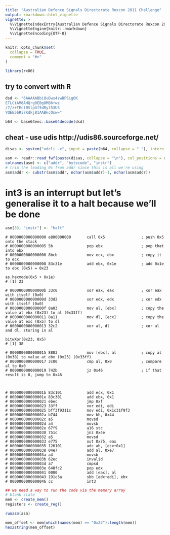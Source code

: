 ```yaml
---
title: "Australian Defence Signals Directorate Ruxcon 2011 Challenge"
output: rmarkdown::html_vignette
vignette: >
  %\VignetteIndexEntry{Australian Defence Signals Directorate Ruxcon 2011 Challenge}
  %\VignetteEngine{knitr::rmarkdown}
  %\VignetteEncoding{UTF-8}
---
```


```r
knitr::opts_chunk$set(
  collapse = TRUE,
  comment = "#>"
)
```

```r
library(rx86)
```

## try to convert with R
```r
dsd <- "6AAAAABbi8uDwx4zwDPSigOK
ETLCiAM8AHQrg8EBg8MB6+wz
/7/z+TEct0SlpGf5dRyl53US
YQEE56Ri7Kdkj8IAABkcOsw="
```

```r
b64 <- base64enc::base64decode(dsd)
```

## cheat - use udis http://udis86.sourceforge.net/
```r
disas <- system("udcli -x", input = paste(b64, collapse = " "), intern = TRUE)
```

```r
asm <- readr::read_fwf(paste(disas, collapse = "\n"), col_positions = readr::fwf_widths(c(16, 16, 21)))
colnames(asm) <- c("addr", "bytecode", "instr")
# trim the leading 0s from addr since this is all we're using
asm$addr <- substr(asm$addr, nchar(asm$addr)-1, nchar(asm$addr))
```


# int3 is an interrupt but let's generalise it to a halt because we'll be done
```r
asm[33, "instr"] <- "halt"
```

```
# 0000000000000000 e800000000       call 0x5                ; push 0x5 onto the stack
# 0000000000000005 5b               pop ebx                 ; pop that into ebx
# 0000000000000006 8bcb             mov ecx, ebx            ; copy it to ecx
# 0000000000000008 83c31e           add ebx, 0x1e           ; add 0x1e to ebx (0x5) = 0x23

as.hexmode(0x5 + 0x1e)
# [1] 23

# 000000000000000b 33c0             xor eax, eax            ; xor eax with itself (0x0)
# 000000000000000d 33d2             xor edx, edx            ; xor edx with itself (0x0)
# 000000000000000f 8a03             mov al, [ebx]           ; copy the value at ebx (0x23) to al (0x33ff)
# 0000000000000011 8a11             mov dl, [ecx]           ; copy the value at exc (0x5) to dl
# 0000000000000013 32c2             xor al, dl              ; xor al and dl, storing in al

bitwXor(0x23, 0x5)
# [1] 38

# 0000000000000015 8803             mov [ebx], al           ; copy al (0x38) to value at ebx (0x23) (0x33ff)
# 0000000000000017 3c00             cmp al, 0x0             ; compare al to 0x0
# 0000000000000019 742b             jz 0x46                 ; if that result is 0, jump to 0x46



# 000000000000001b 83c101           add ecx, 0x1
# 000000000000001e 83c301           add ebx, 0x1
# 0000000000000021 ebec             jmp 0xf
# 0000000000000023 33ff             xor edi, edi
# 0000000000000025 bff3f9311c       mov edi, 0x1c31f9f3
# 000000000000002a b744             mov bh, 0x44
# 000000000000002c a5               movsd
# 000000000000002d a4               movsb
# 000000000000002e 67f9             a16 stc
# 0000000000000030 751c             jnz 0x4e
# 0000000000000032 a5               movsd
# 0000000000000033 e775             out 0x75, eax
# 0000000000000035 126101           adc ah, [ecx+0x1]
# 0000000000000038 04e7             add al, 0xe7
# 000000000000003a a4               movsb
# 000000000000003b 62ec             invalid
# 000000000000003d a7               cmpsd
# 000000000000003e 648fc2           pop edx
# 0000000000000041 0000             add [eax], al
# 0000000000000043 191c3a           sbb [edx+edi], ebx
# 0000000000000046 cc               int3
```
```r
## we need a way to run the code via the memory array
# blank slate
mem <- create_mem()
registers <- create_reg()
```

```r
runasm(asm)
```

```r
mem_offset <- mem[which(names(mem) == "0x23"):length(mem)]
hex2string(mem_offset)
```
